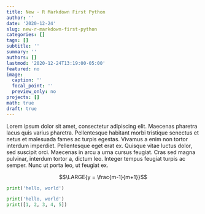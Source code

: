 ```yaml
---
title: New - R Markdown First Python
author: ''
date: '2020-12-24'
slug: new-r-markdown-first-python
categories: []
tags: []
subtitle: ''
summary: ''
authors: []
lastmod: '2020-12-24T13:19:00-05:00'
featured: no
image:
  caption: ''
  focal_point: ''
  preview_only: no
projects: []
math: true
draft: true
---
```


Lorem ipsum dolor sit amet, consectetur adipiscing elit. Maecenas pharetra lacus quis varius pharetra. Pellentesque habitant morbi tristique senectus et netus et malesuada fames ac turpis egestas. Vivamus a enim non tortor interdum imperdiet. Pellentesque eget erat ex. Quisque vitae luctus dolor, sed suscipit orci. Maecenas in arcu a urna cursus feugiat. Cras sed magna pulvinar, interdum tortor a, dictum leo. Integer tempus feugiat turpis ac semper. Nunc ut porta leo, ut feugiat ex.

$$\LARGE{y = \frac{m-1}{m+1}}$$

```python
print('hello, world')
```

```python
print('hello, world')
print([1, 2, 3, 4, 5])
```

